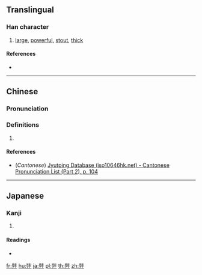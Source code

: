 {{character info/new}}
{{also|奘}}
==Translingual==

===Han character===
{{Han char|rn=55|rad=廾|as=07|sn=10|four=|canj=VGT|ids=⿱壯廾}}

# [[large]], [[powerful]], [[stout]], [[thick]]

====References====
* {{Han ref|kx=0354.181|hdz=10517.130|uh=5F09|ud=24329}}

----

==Chinese==
{{zh-forms}}

===Pronunciation===
{{zh-pron
|m=zàng,zhuǎng
|c=zong6
|mc=
|oc=
|ma=
|cat=a
}}

===Definitions===
{{zh-hanzi}}

# {{rfdef|lang=zh}}

====References====
* (''Cantonese'') [http://www.iso10646hk.net/jp/document/download.jsp Jyutping Database (iso10646hk.net) - Cantonese Pronunciation List (Part 2), p. 104]

----

==Japanese==

===Kanji===
{{ja-kanji|grade=|rs=廾07}}

# {{defn|lang=ja|sort=廾07}}

====Readings====
* {{ja-readings|kanyoon=[[じょう]] (jō)|kanon=[[そう]] (sō)|goon=[[ぞう]] (zō)|kun=[[さかん]] (sakan)}}

[[fr:弉]]
[[hu:弉]]
[[ja:弉]]
[[pl:弉]]
[[th:弉]]
[[zh:弉]]